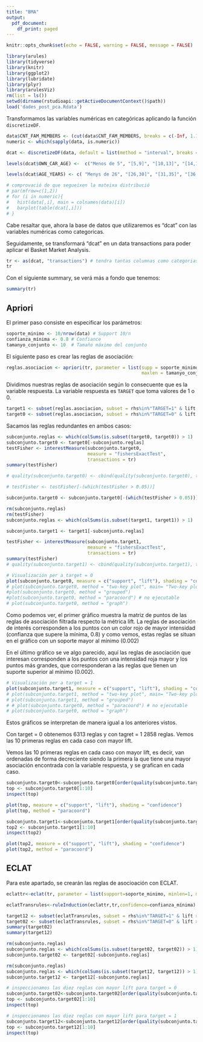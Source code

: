 ```yaml
---
title: "BMA"
output:
  pdf_document:
    df_print: paged
---
```

```r
knitr::opts_chunk$set(echo = FALSE, warning = FALSE, message = FALSE)
```


```r
library(arules)
library(tidyverse)
library(knitr)
library(ggplot2)
library(lubridate)
library(plyr)
library(arulesViz)
rm(list = ls())
setwd(dirname(rstudioapi::getActiveDocumentContext()$path))
load('dades_post_pca.Rdata')
```

Transformamos las variables numéricas en categóricas aplicando la función `discretizeDF`.

```r
data$CNT_FAM_MEMBERS <- (cut(data$CNT_FAM_MEMBERS, breaks = c(-Inf, 1.1,2.1,3.1,Inf), labels = c("1", "2", "3", ">=4")))
numeric <- which(sapply(data, is.numeric))

dcat <- discretizeDF(data, default = list(method = "interval", breaks = 10, include.lowest = TRUE))

levels(dcat$OWN_CAR_AGE) <-  c("Menos de 5", "[5,9]", "[10,13]", "[14,18]", "[19,22]", "[23,27]", "[28,32]", "[33,36]", "[37,41]", "Más de 42")

levels(dcat$AGE_YEARS) <- c( "Menys de 26", "[26,30]", "[31,35]", "[36,39]", "[40,44]", "[45,49]", "[50,53]", "[54,58]", "[59,63]", "Más de 62" )

# comprovació de que segueixen la mateixa distribució
# par(mfrow=c(1,2))
# for (i in numeric){
#   hist(data[,i], main = colnames(data)[i])
#   barplot(table(dcat[,i]))
# }
```

Cabe resaltar que, ahora la base de datos que utilizaremos es "dcat" con las variables numéricas como categoricas.

Seguidamente, se transformará "dcat" en un data transactions para poder aplicar el Basket Market Analysis. 

```r
tr <- as(dcat, "transactions") # tendra tantas columnas como categorias
tr
```

Con el siguiente summary, se verá más a fondo que tenemos:

```r
summary(tr)
```

##  Apriori 

El primer paso consiste en especificar los parámetros: 

```r
soporte_minimo <- 10/nrow(data) # Support 10/n
confianza_mínima <- 0.8 # Confiance
tamanyo_conjunto <- 10  # Tamaño máximo del conjunto
```

El siguiente paso es crear las reglas de asociación:

```r
reglas.asociacion <- apriori(tr, parameter = list(supp = soporte_minimo, conf = confianza_mínima, 
												  maxlen = tamanyo_conjunto)) # rhs = es la variable output
```

Dividimos nuestras reglas de asociación según lo consecuente que es la variable respuesta. La variable respuesta es `TARGET` que toma valores de 1 o 0.

```r
target1 <- subset(reglas.asociacion, subset = rhs%in%"TARGET=1" & lift > 1.2)
target0 <- subset(reglas.asociacion, subset = rhs%in%"TARGET=0" & lift > 1.2)
```

Sacamos las reglas redundantes en ambos casos:

```r
subconjunto.reglas <- which(colSums(is.subset(target0, target0)) > 1)
subconjunto.target0 <- target0[-subconjunto.reglas]
testFisher <- interestMeasure(subconjunto.target0, 
                              measure = "fishersExactTest",
                              transactions = tr)
summary(testFisher)

# quality(subconjunto.target0) <- cbind(quality(subconjunto.target0), testFisher)

# testFisher <- testFisher[-(which(testFisher > 0.05))]

subconjunto.target0 <- subconjunto.target0[-(which(testFisher > 0.05))]
```

```r
rm(subconjunto.reglas)
rm(testFisher)
subconjunto.reglas <- which(colSums(is.subset(target1, target1)) > 1)

subconjunto.target1 <- target1[-subconjunto.reglas]

testFisher <- interestMeasure(subconjunto.target1, 
                              measure = "fishersExactTest",
                              transactions = tr)
summary(testFisher)
# quality(subconjunto.target1) <- cbind(quality(subconjunto.target1), testFisher)
```

```r
# Visualización per a target = 0 
plot(subconjunto.target0, measure = c("support", "lift"), shading = "confidence")
# plot(subconjunto.target0, method = "two-key plot", main= "Two-key plot")
#plot(subconjunto.target0, method = "grouped") 
#plot(subconjunto.target0, method = "paracoord") # no ejecutable
# plot(subconjunto.target0, method = "graph") 
``` 

Como podemos ver, el primer gráfico muestra la matriz de puntos de las reglas de asociación filtrada respecto la métrica lift. La reglas de asociación de interés corresponden a los puntos con un color rojo de mayor intensidad (confianza que supere la mínima, 0.8) y como vemos, estas reglas se situan en el gráfico con un soporte mayor al mínimo (0.002)

En el último gráfico se ve algo parecido, aquí las reglas de asociación que interesan corresponden a los puntos con una intensidad roja mayor y los puntos más grandes, que corresponderan a las reglas que tienen un suporte superior al mínimo (0.002).

```r
# Visualización per a target = 1 
plot(subconjunto.target1, measure = c("support", "lift"), shading = "confidence")
# plot(subconjunto.target1, method = "two-key plot", main= "Two-key plot")
# plot(subconjunto.target1, method = "grouped") 
# # plot(subconjunto.target0, method = "paracoord") # no ejecutable
# plot(subconjunto.target0, method = "graph") 
``` 

Estos gráficos se interpretan de manera igual a los anteriores vistos. 

Con target = 0 obtenemos 6313 reglas y con tagret = 1 2858 reglas. Vemos las 10 primeras reglas en cada caso con mayor lift.  

Vemos las 10 primeras reglas en cada caso con mayor lift, es decir, van ordenadas de forma decreciente siendo la primera la que tiene una mayor asociación encontrada con la variable respuesta, y se grafican en cada caso. 

```r
subconjunto.target0<-subconjunto.target0[order(quality(subconjunto.target0)[,"lift"], decreasing = TRUE)]
top <- subconjunto.target0[1:10]
inspect(top)
```

```r
plot(top, measure = c("support", "lift"), shading = "confidence")
plot(top, method = "paracoord")
```

```r
subconjunto.target1<-subconjunto.target1[order(quality(subconjunto.target1)[,"lift"], decreasing = TRUE)]
top2 <- subconjunto.target1[1:10]
inspect(top2)
```

```r
plot(top2, measure = c("support", "lift"), shading = "confidence")
plot(top2, method = "paracoord")
```

## ECLAT

Para este apartado, se crearán las reglas de asocioación con ECLAT.

```r
eclattr<-eclat(tr, parameter = list(support=soporte_minimo, minlen=1, maxlen=tamanyo_conjunto))

eclatTransrules<-ruleInduction(eclattr,tr,confidence=confianza_mínima)

target12 <- subset(eclatTransrules, subset = rhs%in%"TARGET=1" & lift > 1.2)
target02 <- subset(eclatTransrules, subset = rhs%in%"TARGET=0" & lift > 1.2)
summary(target02)
summary(target12)

rm(subconjunto.reglas)
subconjunto.reglas <- which(colSums(is.subset(target02, target02)) > 1)
subconjunto.target02 <- target02[-subconjunto.reglas]

rm(subconjunto.reglas)
subconjunto.reglas <- which(colSums(is.subset(target12, target12)) > 1)
subconjunto.target12 <- target12[-subconjunto.reglas]

# inspeccionamos las diez reglas con mayor lift para target = 0
subconjunto.target02<-subconjunto.target02[order(quality(subconjunto.target02)[,"lift"], decreasing = TRUE)]
top <- subconjunto.target02[1:10]
inspect(top)

# inspeccionamos las diez reglas con mayor lift para target = 1
subconjunto.target12<-subconjunto.target12[order(quality(subconjunto.target12)[,"lift"], decreasing = TRUE)]
top <- subconjunto.target12[1:10]
inspect(top)
```

